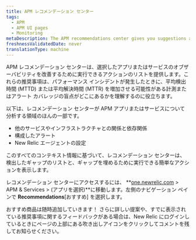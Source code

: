 ```yaml
---
title: APM レコメンデーション センター
tags:
  - APM
  - APM UI pages
  - Monitoring
metaDescription: The APM recommendations center gives you suggestions about how you might improve your application monitoring.
freshnessValidatedDate: never
translationType: machine
---
```


APM レコメンデーション センターは、選択したアプリまたはサービスのオブザーバビリティを改善するために実行できるアクションのリストを提供します。これらの推奨事項は、パフォーマンス インシデントが発生したときに、平均検出時間 (MTTD) または平均解決時間 (MTTR) を増加させる可能性がある計測またはアラート カバレッジの盲点がどこにあるかを理解するのに役立ちます。

以下は、レコメンデーション センターが APM アプリまたはサービスについて分析する領域のほんの一部です。

* 他のサービスやインフラストラクチャとの関係と依存関係
* 構成したアラート
* New Relic エージェントの設定

このすべてのコンテキスト情報に基づいて、レコメンデーション センターは、検出したギャップのリストと、ギャップを埋めるために実行できる簡単なアクションを表示します。

レコメンデーション センターにアクセスするには、 **[one.newrelic.com](https://one.newrelic.com/all-capabilities) > APM & Services > (アプリを選択)**に移動します。左側のナビゲーション ペインで **Recommendations**\[おすすめ] を選択します。

おすすめ商品は随時追加していきます！ さらに詳しい提案や、すでに表示されている推奨事項に関するフィードバックがある場合は、New Relic にログインしているときにページの上部にある吹き出しアイコンをクリックしてコメントを残してお知らせください。